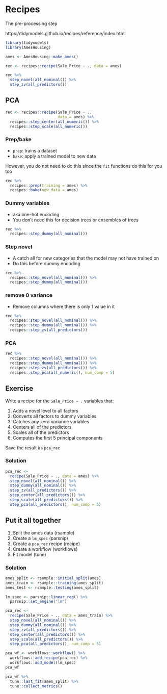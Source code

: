 # Recipes

The pre-processing step

https://tidymodels.github.io/recipes/reference/index.html

```r
library(tidymodels)
library(AmesHousing)
```

```r
ames <- AmesHousing::make_ames()
```

```r
rec <- recipes::recipe(Sale_Price ~ ., data = ames)
```

```r
rec %>% 
  step_novel(all_nominal()) %>%
  step_zv(all_predictors())
```

## PCA

```r
rec <- recipes::recipe(Sale_Price ~ .,
                       data = ames) %>%
  recipes::step_center(all_numeric()) %>% 
  recipes::step_scale(all_numeric())
```

### Prep/bake

- `prep`: trains a dataset
- `bake`: apply a trained model to new data

However, you do not need to do this since the `fit` functions do this for you too

```r
rec %>%
  recipes::prep(training = ames) %>%
  recipes::bake(new_data = ames)
```

### Dummy variables

- aka one-hot encoding
- You don't need this for decision trees or ensembles of trees

```r
rec %>%
  recipes::step_dummy(all_nominal())
```

### Step novel

- A catch all for new categories that the model may not have trained on
- Do this before dummy encoding

```r
rec %>%
  recipes::step_novel(all_nominal()) %>%
  recipes::step_dummy(all_nominal())
```

### remove 0 variance

- Remove columns where there is only 1 value in it

```r
rec %>%
  recipes::step_novel(all_nominal()) %>%
  recipes::step_dummy(all_nominal()) %>%
  recipes::step_zv(all_predictors())
```

### PCA

```r
rec %>%
  recipes::step_novel(all_nominal()) %>%
  recipes::step_dummy(all_nominal()) %>%
  recipes::step_zv(all_predictors()) %>%
  recipes::step_pca(all_numeric(), num_comp = 5)
```

## Exercise

Write a recipe for the `Sale_Price ~ .` variables that:

1. Adds a novel level to all factors
2. Converts all factors to dummy variables
3. Catches any zero variance variables
4. Centers all of the predictors
5. Scales all of the predictors
6. Computes the first 5 principal components

Save the result as `pca_rec`

### Solution

```r
pca_rec <-
  recipe(Sale_Price ~ ., data = ames) %>%
  step_novel(all_nominal()) %>%
  step_dummy(all_nominal()) %>%
  step_zv(all_predictors()) %>%
  step_center(all_predictors()) %>%
  step_scale(all_predictors()) %>%
  step_pca(all_predictors(), num_comp = 5)
```

## Put it all together

1. Split the ames data (rsample)
2. Create a `lm_spec` (parsnip)
3. Create a `pca_rec` recipe (recipe)
4. Create a workflow (workflows)
5. Fit model (tune)

### Solution

```r
ames_split <- rsample::initial_split(ames)
ames_train <- rsample::training(ames_split)
ames_test <- rsample::testing(ames_split)
```


```r
lm_spec <- parsnip::linear_reg() %>%
  parsnip::set_engine("lm")
```

```r
pca_rec <-
  recipe(Sale_Price ~ ., data = ames_train) %>%
  step_novel(all_nominal()) %>%
  step_dummy(all_nominal()) %>%
  step_zv(all_predictors()) %>%
  step_center(all_predictors()) %>%
  step_scale(all_predictors()) %>%
  step_pca(all_predictors(), num_comp = 5)
```

```r
pca_wf <- workflows::workflow() %>%
  workflows::add_recipe(pca_rec) %>%
  workflows::add_model(lm_spec)
pca_wf
```
```r
pca_wf %>%
  tune::last_fit(ames_split) %>%
  tune::collect_metrics()
```
